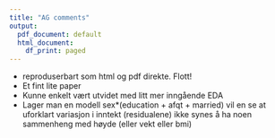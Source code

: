 ```yaml
---
title: "AG comments"
output:
  pdf_document: default
  html_document:
    df_print: paged
---
```


-   reproduserbart som html og pdf direkte. Flott!
-   Et fint lite paper
-   Kunne enkelt vært utvidet med litt mer inngående EDA
-   Lager man en modell sex\*(education + afqt  + married) vil en se at uforklart variasjon i inntekt (residualene) ikke synes å ha noen sammenheng med høyde (eller vekt eller bmi)
